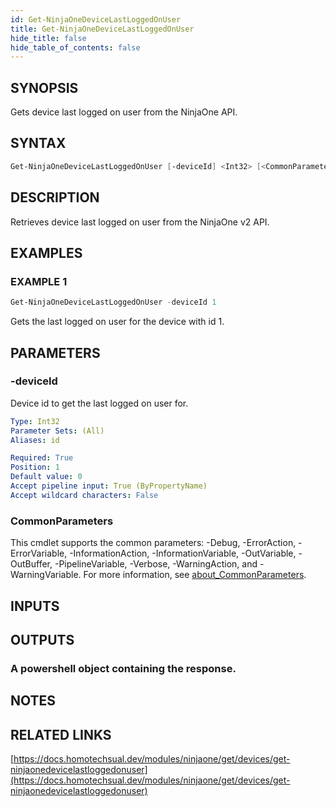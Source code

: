 ```yaml
---
id: Get-NinjaOneDeviceLastLoggedOnUser
title: Get-NinjaOneDeviceLastLoggedOnUser
hide_title: false
hide_table_of_contents: false
---
```


## SYNOPSIS

Gets device last logged on user from the NinjaOne API.

## SYNTAX

```powershell
Get-NinjaOneDeviceLastLoggedOnUser [-deviceId] <Int32> [<CommonParameters>]
```

## DESCRIPTION

Retrieves device last logged on user from the NinjaOne v2 API.

## EXAMPLES

### EXAMPLE 1

```powershell
Get-NinjaOneDeviceLastLoggedOnUser -deviceId 1
```

Gets the last logged on user for the device with id 1.

## PARAMETERS

### -deviceId

Device id to get the last logged on user for.

```yaml
Type: Int32
Parameter Sets: (All)
Aliases: id

Required: True
Position: 1
Default value: 0
Accept pipeline input: True (ByPropertyName)
Accept wildcard characters: False
```

### CommonParameters

This cmdlet supports the common parameters: -Debug, -ErrorAction, -ErrorVariable, -InformationAction, -InformationVariable, -OutVariable, -OutBuffer, -PipelineVariable, -Verbose, -WarningAction, and -WarningVariable. For more information, see [about_CommonParameters](http://go.microsoft.com/fwlink/?LinkID=113216).

## INPUTS

## OUTPUTS

### A powershell object containing the response.

## NOTES

## RELATED LINKS

[https://docs.homotechsual.dev/modules/ninjaone/get/devices/get-ninjaonedevicelastloggedonuser](https://docs.homotechsual.dev/modules/ninjaone/get/devices/get-ninjaonedevicelastloggedonuser)
